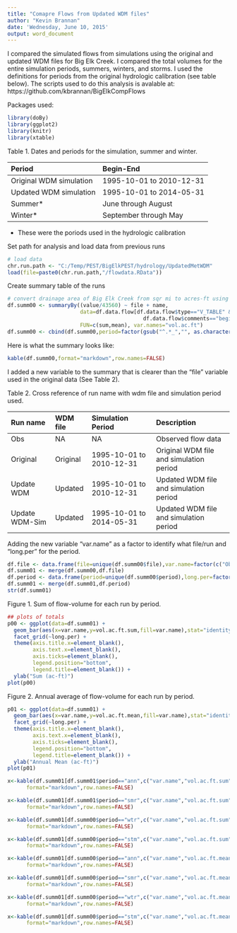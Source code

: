 ```yaml
---
title: "Comapre Flows from Updated WDM files"
author: "Kevin Brannan"
date: 'Wednesday, June 10, 2015'
output: word_document
---
```


I compared the simulated flows from simulations using the original and updated WDM files for Big Elk Creek. I compared the total volumes for the entire simulation periods, summers, winters, and storms. I used the definitions for periods from the original hydrologic calibration (see table below). The scripts used to do this analysis is avalable at: https://github.com/kbrannan/BigElkCompFlows

Packages used:
```r
library(doBy)
library(ggplot2)
library(knitr)
library(xtable)
```

Table 1. Dates and periods for the simulation, summer and winter.

Period                            Begin-End 
--------------------------------  ----------------------------
Original WDM simulation           1995-10-01 to 2010-12-31
Updated WDM simulation            1995-10-01 to 2014-05-31
Summer*                           June through August
Winter*                           September through May

* These were the poriods used in the hydrologic calibration

Set path for analysis and load data from previous runs
```r
# load data
chr.run.path <- "C:/Temp/PEST/BigElkPEST/hydrology/UpdatedMetWDM"
load(file=paste0(chr.run.path,"/flowdata.RData"))
```

Create summary table of the runs
```r
# convert drainage area of Big Elk Creek from sqr mi to acres-ft using 1 acre = 43560 sqr ft
df.summ00 <- summaryBy((value/43560) ~ file + name, 
                       data=df.data.flow[df.data.flow$type=="V_TABLE" & 
                                           df.data.flow$comments=="begin date",],
                       FUN=c(sum,mean), var.names="vol.ac.ft")
df.summ00 <- cbind(df.summ00,period=factor(gsub("^.*_","", as.character(df.summ00$name)),levels=unique(gsub("^.*_","", as.character(df.summ00$name)))))
```

Here is what the summary looks like:
```r
kable(df.summ00,format="markdown",row.names=FALSE)
```

I added a new variable to the summary that is clearer than the "file" variable used in the original data (See Table 2).

Table 2. Cross reference of run name with wdm file and simulation period used.

Run name         WDM file     Simulation Period         Description
---------------  -----------  ------------------------  -----------------------------
Obs              NA           NA                        Observed flow data
Original         Original     1995-10-01 to 2010-12-31  Original WDM file and simulation period
Update WDM       Updated      1995-10-01 to 2010-12-31  Updated WDM file and simulation period
Update WDM-Sim   Updated      1995-10-01 to 2014-05-31  Updated WDM file and simulation period

Adding the new variable "var.name" as a factor to identify what file/run and "long.per" for the period. 
```r
df.file <- data.frame(file=unique(df.summ00$file),var.name=factor(c("Obs","Original","Update WDM","Update WDM-Sim"),levels=c("Obs","Original","Update WDM","Update WDM-Sim")))
df.summ01 <- merge(df.summ00,df.file)
df.period <- data.frame(period=unique(df.summ00$period),long.per=factor(c("Sim-period","Summer","Winter","Storm"),levels=c("Sim-period","Summer","Winter","Storm")))
df.summ01 <- merge(df.summ01,df.period)
str(df.summ01)
```


Figure 1. Sum of flow-volume for each run by period.
```r
## plots of totals
p00 <- ggplot(data=df.summ01) + 
  geom_bar(aes(x=var.name,y=vol.ac.ft.sum,fill=var.name),stat="identity") +
  facet_grid(~long.per) +
  theme(axis.title.x=element_blank(), 
        axis.text.x=element_blank(), 
        axis.ticks=element_blank(),
        legend.position="bottom",
        legend.title=element_blank()) +
  ylab("Sum (ac-ft)")
plot(p00)
```


Figure 2. Annual average of flow-volume for each run by period.
```r
p01 <- ggplot(data=df.summ01) + 
  geom_bar(aes(x=var.name,y=vol.ac.ft.mean,fill=var.name),stat="identity") +
  facet_grid(~long.per) +
  theme(axis.title.x=element_blank(), 
        axis.text.x=element_blank(), 
        axis.ticks=element_blank(),
        legend.position="bottom",
        legend.title=element_blank()) +
  ylab("Annual Mean (ac-ft)")
plot(p01)  
```


```r
x<-kable(df.summ01[df.summ01$period=="ann",c("var.name","vol.ac.ft.sum")],
      format="markdown",row.names=FALSE)
```


```r
x<-kable(df.summ01[df.summ01$period=="smr",c("var.name","vol.ac.ft.sum")],
      format="markdown",row.names=FALSE)
```

```r
x<-kable(df.summ01[df.summ00$period=="wtr",c("var.name","vol.ac.ft.sum")],
      format="markdown",row.names=FALSE)
```

```r
x<-kable(df.summ01[df.summ00$period=="stm",c("var.name","vol.ac.ft.sum")],
      format="markdown",row.names=FALSE)
```


```r
x<-kable(df.summ01[df.summ00$period=="ann",c("var.name","vol.ac.ft.mean")],
      format="markdown",row.names=FALSE)
```


```r
x<-kable(df.summ01[df.summ00$period=="smr",c("var.name","vol.ac.ft.mean")],
      format="markdown",row.names=FALSE)
```

```r
x<-kable(df.summ01[df.summ00$period=="wtr",c("var.name","vol.ac.ft.mean")],
      format="markdown",row.names=FALSE)
```

```r
x<-kable(df.summ01[df.summ00$period=="stm",c("var.name","vol.ac.ft.mean")],
      format="markdown",row.names=FALSE)
```
